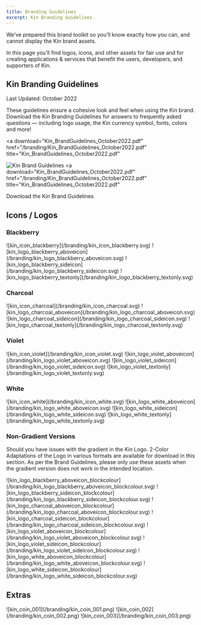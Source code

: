 ```yaml
---
title: Branding Guidelines
excerpt: Kin Branding Guidelines.
---
```


We’ve prepared this brand toolkit so you’ll know exactly how you can, and cannot display the Kin brand assets.

In this page you’ll find logos, icons, and other assets for fair use and for creating applications & services that benefit the users, developers, and supporters of Kin.

## Kin Branding Guidelines

Last Updated: October 2022

These guidelines ensure a cohesive look and feel when using the Kin brand. Download the Kin Branding Guidelines for answers to frequently asked questions — including logo usage, the Kin currency symbol, fonts, colors and more!

<a
  download="Kin_BrandGuidelines_October2022.pdf"
  href="/branding/Kin_BrandGuidelines_October2022.pdf"
  title="Kin_BrandGuidelines_October2022.pdf"
>
  ![Kin Brand Guidelines](/branding/Kin_Brand_Guidelines.png)
</a>
<a
  download="Kin_BrandGuidelines_October2022.pdf"
  href="/branding/Kin_BrandGuidelines_October2022.pdf"
  title="Kin_BrandGuidelines_October2022.pdf"
>
  Download the Kin Brand Guidelines
</a>

## Icons / Logos

### Blackberry

<div className="mt-8 grid gap-6 md:grid-cols-4">
  <BrandImage name="kin_icon_blackberry" svg png dark>
    ![kin_icon_blackberry](/branding/kin_icon_blackberry.svg)
  </BrandImage>
  <BrandImage name="kin_logo_blackberry_aboveicon" svg png dark>
    ![kin_logo_blackberry_aboveicon](/branding/kin_logo_blackberry_aboveicon.svg)
  </BrandImage>
  <BrandImage name="kin_logo_blackberry_sideicon" svg png dark>
    ![kin_logo_blackberry_sideicon](/branding/kin_logo_blackberry_sideicon.svg)
  </BrandImage>
  <BrandImage name="kin_logo_blackberry_textonly" svg png dark>
    ![kin_logo_blackberry_textonly](/branding/kin_logo_blackberry_textonly.svg)
  </BrandImage>
</div>

### Charcoal

<div className="mt-8 grid gap-6 md:grid-cols-4">
  <BrandImage name="kin_icon_charcoal" svg png dark>
    ![kin_icon_charcoal](/branding/kin_icon_charcoal.svg)
  </BrandImage>
  <BrandImage name="kin_logo_charcoal_aboveicon" svg png dark>
    ![kin_logo_charcoal_aboveicon](/branding/kin_logo_charcoal_aboveicon.svg)
  </BrandImage>

  <BrandImage name="kin_logo_charcoal_sideicon" svg png dark>
    ![kin_logo_charcoal_sideicon](/branding/kin_logo_charcoal_sideicon.svg)
  </BrandImage>
  <BrandImage name="kin_logo_charcoal_textonly" svg png dark>
    ![kin_logo_charcoal_textonly](/branding/kin_logo_charcoal_textonly.svg)
  </BrandImage>
</div>

### Violet

<div className="mt-8 grid gap-6 md:grid-cols-4">
  <BrandImage name="kin_icon_violet" svg png>
    ![kin_icon_violet](/branding/kin_icon_violet.svg)
  </BrandImage>
  <BrandImage name="kin_logo_violet_aboveicon" svg png>
    ![kin_logo_violet_aboveicon](/branding/kin_logo_violet_aboveicon.svg)
  </BrandImage>

  <BrandImage name="kin_logo_violet_sideicon" svg png>
    ![kin_logo_violet_sideicon](/branding/kin_logo_violet_sideicon.svg)
  </BrandImage>
  <BrandImage name="kin_logo_violet_textonly" svg png>
    ![kin_logo_violet_textonly](/branding/kin_logo_violet_textonly.svg)
  </BrandImage>
</div>

### White

<div className="mt-8 grid gap-6 md:grid-cols-4">
  <BrandImage name="kin_icon_white" svg png light>
    ![kin_icon_white](/branding/kin_icon_white.svg)
  </BrandImage>
  <BrandImage name="kin_logo_white_aboveicon" svg png light>
    ![kin_logo_white_aboveicon](/branding/kin_logo_white_aboveicon.svg)
  </BrandImage>

  <BrandImage name="kin_logo_white_sideicon" svg png light>
    ![kin_logo_white_sideicon](/branding/kin_logo_white_sideicon.svg)
  </BrandImage>
  <BrandImage name="kin_logo_white_textonly" svg png light>
    ![kin_logo_white_textonly](/branding/kin_logo_white_textonly.svg)
  </BrandImage>
</div>

### Non-Gradient Versions

Should you have issues with the gradient in the Kin Logo. 2-Color Adaptations of the Logo in various formats are available for download in this section. As per the Brand Guidelines, please only use these assets when the gradient version does not work in the intended location.

<div className="mt-8 grid gap-6 md:grid-cols-4">
  <BrandImage name="kin_logo_blackberry_aboveicon_blockcolour" svg png dark>
    ![kin_logo_blackberry_aboveicon_blockcolour](/branding/kin_logo_blackberry_aboveicon_blockcolour.svg)
  </BrandImage>
  <BrandImage name="kin_logo_blackberry_sideicon_blockcolour" svg png dark>
    ![kin_logo_blackberry_sideicon_blockcolour](/branding/kin_logo_blackberry_sideicon_blockcolour.svg)
  </BrandImage>
  <BrandImage name="kin_logo_charcoal_aboveicon_blockcolour" svg png dark>
    ![kin_logo_charcoal_aboveicon_blockcolour](/branding/kin_logo_charcoal_aboveicon_blockcolour.svg)
  </BrandImage>
  <BrandImage name="kin_logo_charcoal_sideicon_blockcolour" svg png dark>
    ![kin_logo_charcoal_sideicon_blockcolour](/branding/kin_logo_charcoal_sideicon_blockcolour.svg)
  </BrandImage>
  <BrandImage name="kin_logo_violet_aboveicon_blockcolour" svg png>
    ![kin_logo_violet_aboveicon_blockcolour](/branding/kin_logo_violet_aboveicon_blockcolour.svg)
  </BrandImage>
  <BrandImage name="kin_logo_violet_sideicon_blockcolour" svg png>
    ![kin_logo_violet_sideicon_blockcolour](/branding/kin_logo_violet_sideicon_blockcolour.svg)
  </BrandImage>
  <BrandImage name="kin_logo_white_aboveicon_blockcolour" svg png light>
    ![kin_logo_white_aboveicon_blockcolour](/branding/kin_logo_white_aboveicon_blockcolour.svg)
  </BrandImage>
  <BrandImage name="kin_logo_white_sideicon_blockcolour" svg png light>
    ![kin_logo_white_sideicon_blockcolour](/branding/kin_logo_white_sideicon_blockcolour.svg)
  </BrandImage>
</div>

## Extras

<div className="mt-8 grid gap-6 md:grid-cols-4">
  <BrandImage name="kin_coin_001" png>
    ![kin_coin_001](/branding/kin_coin_001.png)
  </BrandImage>
  <BrandImage name="kin_coin_002" png light>
    ![kin_coin_002](/branding/kin_coin_002.png)
  </BrandImage>
  <BrandImage name="kin_coin_003" png light>
    ![kin_coin_003](/branding/kin_coin_003.png)
  </BrandImage>
</div>
